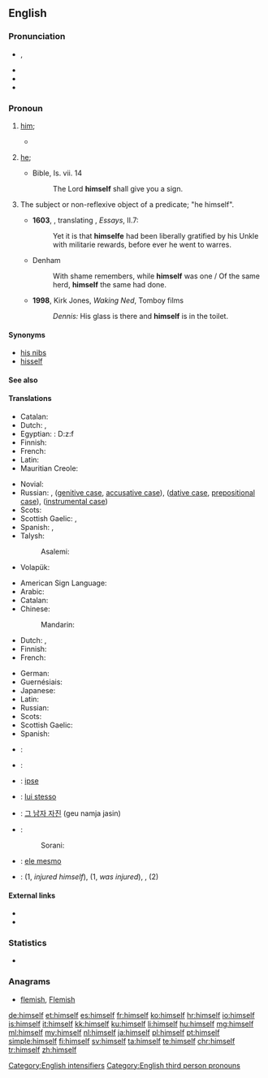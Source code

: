 ==English==

===Pronunciation===
* {{IPA|/hɪmˈsɛlf/}}, {{X-SAMPA|/hIm"sElf/}}
* {{audio|en-us-himself.ogg|Audio (US)}}
* {{rhymes|ɛlf}}
* {{hyphenation|him|self}}

===Pronoun===
{{en-pron|reflexive form of|he|desc=the third person singular, masculine, personal pronoun|Feminine|herself|neuter (nonhuman)|itself|neuter (human)|himself|plural|themselves}}

# {{context|reflexive|lang=en}} [[him]]; {{non-gloss definition|the male object of a verb or preposition that also appears as the subject}}
#*{{quote-book|year=1898|author={{w|Winston Churchill (novelist)|Winston Churchill}}
|title={{w|The Celebrity}}|chapter=2
|passage=Sunning '''himself''' on the board steps, I saw for the first time Mr. Farquhar Fenelon Cooke. He was dressed out in broad gaiters and bright tweeds, like an English tourist, and his face might have belonged to Dagon, idol of the Philistines.}}
#: {{usex|lang=en|He injured '''himself'''.}}
# {{context|emphatic|lang=en}} [[he]]; {{non-gloss definition|used as an intensifier, often to emphasize that the referent is the exclusive participant in the predicate}}
#* Bible, Is. vii. 14
#*: The Lord '''himself''' shall give you a sign.
#: {{usex|lang=en|He was injured '''himself'''.}}
# {{context|now|_|archaic|_|or|_|nonstandard|lang=en}} The subject or non-reflexive object of a predicate; "he himself".
#* '''1603''', {{w|John Florio}}, translating {{w|Michel de Montaigne}}, ''Essays'', II.7:
#*: Yet it is that '''himselfe''' had been liberally gratified by his Unkle with militarie rewards, before ever he went to warres.
#* Denham
#*: With shame remembers, while '''himself''' was one / Of the same herd, '''himself''' the same had done.
#* '''1998''', Kirk Jones, ''Waking Ned'', Tomboy films
#*: ''Dennis:'' His glass is there and '''himself''' is in the toilet.

====Synonyms====
* [[his nibs]]
* [[hisself]]

====See also====
{{English personal pronouns}}

====Translations====
{{trans-top|(reflexive) male person as the previously mentioned object}}
* Catalan: {{t+|ca|es}}
* Dutch: {{t+|nl|zich}},  {{t+|nl|zichzelf}}
* Egyptian: {{tø|egy|ḏzf|sc=Egyp}}: <hiero>D:z:f</hiero>
* Finnish: {{t+|fi|itsensä}}
* French: {{t+|fr|lui-même}}
* Latin: {{t+|la|ipse}}
* Mauritian Creole: {{tø|mfe|limem}}
{{trans-mid}}
* Novial: {{tø|nov|se}}
* Russian: {{t+|ru|сам|m|tr=sam}}, {{t+|ru|себя|tr=sebjá}} ([[genitive case]], [[accusative case]]), {{t+|ru|себе|tr=sebé}} ([[dative case]], [[prepositional case]]), {{t+|ru|собой|tr=sobój}} ([[instrumental case]])
* Scots: {{tø|sco|himsel}}
* Scottish Gaelic: {{t-|gd|e}} {{qualifier|non-emphatic}}, {{t-|gd|esan}} {{qualifier|emphatic}}
* Spanish: {{t-|es|él mismo}}, {{t-|es|sí mismo}}
* Talysh:
*: Asalemi: {{qualifier|for all persons}} {{tø|tly|اشتن|tr=əštan}}
* Volapük: {{t-|vo|oki}}
{{trans-bottom}}

{{trans-top|(emphatic, exclusive) he}}
* American Sign Language: {{tø|ase|A@Chesthigh SmallFrontandback}}
* Arabic: {{t-|ar|نفسه|m|tr=nafsáhu}}
* Catalan: {{t-|ca|mateix}}
* Chinese:
*: Mandarin: {{t|cmn|他自己|tr=tā zìjǐ|sc=Hani}}
* Dutch: {{t+|nl|zelf}},  {{t+|nl|hijzelf}}
* Finnish: {{t+|fi|itse}}
* French: {{t+|fr|lui-même}}
{{trans-mid}}
* German: {{t-|de|er selbst}}
* Guernésiais: {{tø|roa-grn|li-mesme}}
* Japanese: {{t-|ja|彼自身|m|tr=かれじしん, kare-jishin}}
* Latin: {{t+|la|ipse}}
* Russian: {{t-|ru|он сам|m|tr=on sam}}
* Scots: {{tø|sco|himsel}}
* Scottish Gaelic: {{t-|gd|esan}}
* Spanish: {{t-|es|él mismo}}
{{trans-bottom}}

{{checktrans-top}}
* {{ttbc|cs}}: {{t+|cs|sám|m}}
* {{ttbc|hu}}: {{t+|hu|maga}}
* {{ttbc|ia}}: [[ipse]]
* {{ttbc|it}}: [[lui stesso]]
{{trans-mid}}
* {{ttbc|ko}}: [[그 남자 자진]] (geu namja jasin)
* {{ttbc|ku}}:
*: Sorani: {{t-|ku|خۆی|tr=xoi|sc=ku-Arab}}
* {{ttbc|pt}}: [[ele mesmo]]
* {{ttbc|sv}}: {{t-|sv|sig själv}} (1, ''injured himself''), {{t+|sv|själv}} (1, ''was injured''), {{t-|sv|honom själv}}, {{t-|sv|han själv}} (2)
{{trans-bottom}}

====External links====
* {{R:Webster 1913}}
* {{R:Century 1911}}

===Statistics===
* {{rank|being|day|through|116|himself|go|how|long}}

===Anagrams===
* [[flemish#English|flemish]], [[Flemish#English|Flemish]]

[[Category:English intensifiers]]
[[Category:English third person pronouns]]

[[de:himself]]
[[et:himself]]
[[es:himself]]
[[fr:himself]]
[[ko:himself]]
[[hr:himself]]
[[io:himself]]
[[is:himself]]
[[it:himself]]
[[kk:himself]]
[[ku:himself]]
[[li:himself]]
[[hu:himself]]
[[mg:himself]]
[[ml:himself]]
[[my:himself]]
[[nl:himself]]
[[ja:himself]]
[[pl:himself]]
[[pt:himself]]
[[simple:himself]]
[[fi:himself]]
[[sv:himself]]
[[ta:himself]]
[[te:himself]]
[[chr:himself]]
[[tr:himself]]
[[zh:himself]]